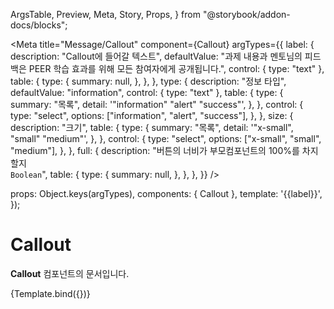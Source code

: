   ArgsTable,
  Preview,
  Meta,
  Story,
  Props,
} from "@storybook/addon-docs/blocks";

<Meta
  title="Message/Callout"
  component={Callout}
  argTypes={{
    label: {
      description: "Callout에 들어갈 텍스트",
      defaultValue:
        "과제 내용과 멘토님의 피드백은 PEER 학습 효과를 위해 모든 참여자에게 공개됩니다.",
      control: { type: "text" },
      table: {
        type: {
          summary: null,
        },
      },
    },
    type: {
      description: "정보 타입",
      defaultValue: "information",
      control: { type: "text" },
      table: {
        type: {
          summary: "목록",
          detail: '"information" "alert" "success"',
        },
      },
      control: {
        type: "select",
        options: ["information", "alert", "success"],
      },
    },
    size: {
      description: "크기",
      table: {
        type: {
          summary: "목록",
          detail: '"x-small", "small" "medium"',
        },
      },
      control: {
        type: "select",
        options: ["x-small", "small", "medium"],
      },
    },
    full: {
      description: "버튼의 너비가 부모컴포넌트의 100%를 차지할지<br/>`Boolean`",
      table: {
        type: {
          summary: null,
        },
      },
    },
  }}
/>

  props: Object.keys(argTypes),
  components: { Callout },
  template:
    '<Callout :type="type" :size="size" :full="full">{{label}}</Callout>',
});

# Callout

**Callout** 컴포넌트의 문서입니다.

<Story name="docs">{Template.bind({})}</Story>

<ArgsTable story="docs" />

<Preview height="100%">
  <Story id="callout--callout"></Story>
</Preview>
